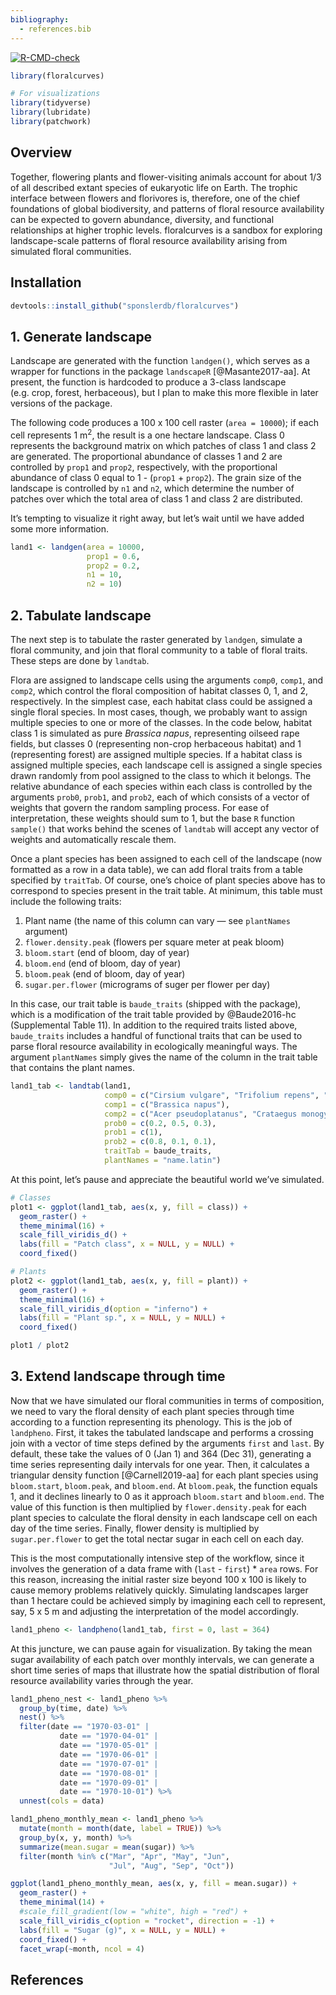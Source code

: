 ```yaml
---
bibliography: 
  - references.bib
---
```


<!-- badges: start -->
[![R-CMD-check](https://github.com/sponslerdb/floralcurves/workflows/R-CMD-check/badge.svg)](https://github.com/sponslerdb/floralcurves/actions)
<!-- badges: end -->

```r
library(floralcurves)

# For visualizations
library(tidyverse)
library(lubridate)
library(patchwork)
```

## Overview

Together, flowering plants and flower-visiting animals account for about 1/3 of all described extant species of eukaryotic life on Earth. The trophic interface between flowers and florivores is, therefore, one of the chief foundations of global biodiversity, and patterns of floral resource availability can be expected to govern abundance, diversity, and functional relationships at higher trophic levels. floralcurves is a sandbox for exploring landscape-scale patterns of floral resource availability arising from simulated floral communities.

<!-- ![Alt text](https://github.com/sponslerdb/floralcurves/blob/main/inst/extdata/model_schematic.png?raw=true "Title") -->

## Installation

```r
devtools::install_github("sponslerdb/floralcurves")
```

## 1. Generate landscape

Landscape are generated with the function `landgen()`, which serves as a wrapper for functions in the package `landscapeR` [@Masante2017-aa]. At present, the function is hardcoded to produce a 3-class landscape (e.g. crop, forest, herbaceous), but I plan to make this more flexible in later versions of the package. 

The following code produces a 100 x 100 cell raster (`area = 10000`); if each cell represents 1 m^2^, the result is a one hectare landscape. Class 0 represents the background matrix on which patches of class 1 and class 2 are generated. The proportional abundance of classes 1 and 2 are controlled by `prop1` and `prop2`, respectively, with the proportional abundance of class 0 equal to 1 - (`prop1` + `prop2`). The grain size of the landscape is controlled by `n1` and `n2`, which determine the number of patches over which the total area of class 1 and class 2 are distributed.  

It's tempting to visualize it right away, but let's wait until we have added some more information.

```r
land1 <- landgen(area = 10000, 
                 prop1 = 0.6, 
                 prop2 = 0.2, 
                 n1 = 10, 
                 n2 = 10) 
```

## 2. Tabulate landscape

The next step is to tabulate the raster generated by `landgen`, simulate a floral community, and join that floral community to a table of floral traits. These steps are done by `landtab`.

Flora are assigned to landscape cells using the arguments `comp0`, `comp1`, and `comp2`, which control the floral composition of habitat classes 0, 1, and 2, respectively. In the simplest case, each habitat class could be assigned a single floral species. In most cases, though, we probably want to assign multiple species to one or more of the classes. In the code below, habitat class 1 is simulated as pure *Brassica napus*, representing oilseed rape fields, but classes 0 (representing non-crop herbaceous habitat) and 1 (representing forest) are assigned multiple species. If a habitat class is assigned multiple species, each landscape cell is assigned a single species drawn randomly from pool assigned to the class to which it belongs. The relative abundance of each species within each class is controlled by the arguments `prob0`, `prob1`, and `prob2`, each of which consists of a vector of weights that govern the random sampling process. For ease of interpretation, these weights should sum to 1, but the base `R` function `sample()` that works behind the scenes of `landtab` will accept any vector of weights and automatically rescale them.

Once a plant species has been assigned to each cell of the landscape (now formatted as a row in a data table), we can add floral traits from a table specified by `traitTab`. Of course, one's choice of plant species above has to correspond to species present in the trait table. At minimum, this table must include the following traits:

1. Plant name (the name of this column can vary --- see `plantNames` argument)
2. `flower.density.peak` (flowers per square meter at peak bloom)
3. `bloom.start` (end of bloom, day of year)
4. `bloom.end` (end of bloom, day of year)
5. `bloom.peak` (end of bloom, day of year)
6. `sugar.per.flower` (micrograms of suger per flower per day)

In this case, our trait table is `baude_traits` (shipped with the package), which is a modification of the trait table provided by @Baude2016-hc (Supplemental Table 11). In addition to the required traits listed above, `baude_traits` includes a handful of functional traits that can be used to parse floral resource availability in ecologically meaningful ways. The argument `plantNames` simply gives the name of the column in the trait table that contains the plant names.
```r
land1_tab <- landtab(land1, 
                     comp0 = c("Cirsium vulgare", "Trifolium repens", "Taraxacum agg."),
                     comp1 = c("Brassica napus"),
                     comp2 = c("Acer pseudoplatanus", "Crataegus monogyna", "Sorbus aucuparia"),
                     prob0 = c(0.2, 0.5, 0.3),
                     prob1 = c(1),
                     prob2 = c(0.8, 0.1, 0.1),
                     traitTab = baude_traits,
                     plantNames = "name.latin")
```

At this point, let's pause and appreciate the beautiful world we've simulated. 
```r
# Classes
plot1 <- ggplot(land1_tab, aes(x, y, fill = class)) +
  geom_raster() +
  theme_minimal(16) +
  scale_fill_viridis_d() +
  labs(fill = "Patch class", x = NULL, y = NULL) +
  coord_fixed()

# Plants
plot2 <- ggplot(land1_tab, aes(x, y, fill = plant)) +
  geom_raster() +
  theme_minimal(16) +
  scale_fill_viridis_d(option = "inferno") +
  labs(fill = "Plant sp.", x = NULL, y = NULL) +
  coord_fixed()

plot1 / plot2
```

## 3. Extend landscape through time

Now that we have simulated our floral communities in terms of composition, we need to vary the floral density of each plant species through time according to a function representing its phenology. This is the job of `landpheno`. First, it takes the tabulated landscape and performs a crossing join with a vector of time steps defined by the arguments `first` and `last`. By default, these take the values of 0 (Jan 1) and 364 (Dec 31), generating a time series representing daily intervals for one year. Then, it calculates a triangular density function [@Carnell2019-aa] for each plant species using `bloom.start`, `bloom.peak`, and `bloom.end`. At `bloom.peak`, the function equals 1, and it declines linearly to 0 as it approach `bloom.start` and `bloom.end`. The value of this function is then multiplied by `flower.density.peak` for each plant species to calculate the floral density in each landscape cell on each day of the time series. Finally, flower density is multiplied by `sugar.per.flower` to get the total nectar sugar in each cell on each day.

This is the most computationally intensive step of the workflow, since it involves the generation of a data frame with (`last` - `first`) * `area` rows. For this reason, increasing the initial raster size beyond 100 x 100 is likely to cause memory problems relatively quickly. Simulating landscapes larger than 1 hectare could be achieved simply by imagining each cell to represent, say, 5 x 5 m and adjusting the interpretation of the model accordingly. 

```r
land1_pheno <- landpheno(land1_tab, first = 0, last = 364) 
```

At this juncture, we can pause again for visualization. By taking the mean sugar availability of each patch over monthly intervals, we can generate a short time series of maps that illustrate how the spatial distribution of floral resource availability varies through the year. 
```r
land1_pheno_nest <- land1_pheno %>%
  group_by(time, date) %>%
  nest() %>%
  filter(date == "1970-03-01" |
           date == "1970-04-01" |
           date == "1970-05-01" |
           date == "1970-06-01" |
           date == "1970-07-01" |
           date == "1970-08-01" |
           date == "1970-09-01" |
           date == "1970-10-01") %>%
  unnest(cols = data)

land1_pheno_monthly_mean <- land1_pheno %>%
  mutate(month = month(date, label = TRUE)) %>%
  group_by(x, y, month) %>%
  summarize(mean.sugar = mean(sugar)) %>%
  filter(month %in% c("Mar", "Apr", "May", "Jun", 
                      "Jul", "Aug", "Sep", "Oct"))

ggplot(land1_pheno_monthly_mean, aes(x, y, fill = mean.sugar)) +
  geom_raster() +
  theme_minimal(14) +
  #scale_fill_gradient(low = "white", high = "red") +
  scale_fill_viridis_c(option = "rocket", direction = -1) +
  labs(fill = "Sugar (g)", x = NULL, y = NULL) +
  coord_fixed() +
  facet_wrap(~month, ncol = 4)
```

## References
